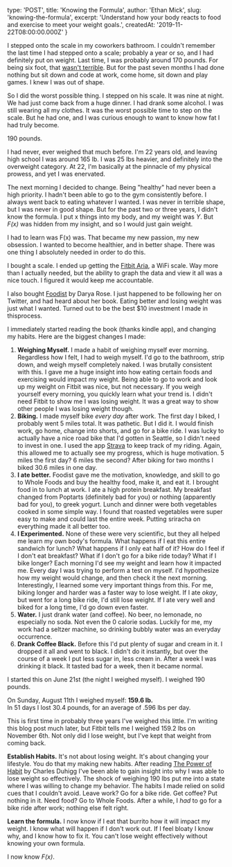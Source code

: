 
  type: 'POST',
  title: 'Knowing the Formula',
  author: 'Ethan Mick',
  slug: 'knowing-the-formula',
  excerpt: 'Understand how your body reacts to food and exercise to meet your weight goals.',
  createdAt: '2019-11-22T08:00:00.000Z'
}


I stepped onto the scale in my coworkers bathroom. I couldn't remember the
last time I had stepped onto a scale; probably a year or so, and I had
definitely put on weight. Last time, I was probably around 170 pounds. For
being six foot, that [wasn't terrible](http://www.nhlbi.nih.gov/guidelines/obesity/BMI/bmicalc.htm). But for the past seven months I had
done nothing but sit down and code at work, come home, sit down and play
games. I knew I was out of shape.

So I did the worst possible thing. I stepped on his scale. It was nine at night. We had just come back from a
huge dinner. I had drank some alcohol. I was still wearing all my clothes. It
was the worst possible time to step on the scale. But he had one, and I was
curious enough to want to know how fat I had truly become.

190 pounds.

I had never, ever weighed that much before. I'm 22 years old, and leaving
high school I was around 165 lb. I was 25 lbs heavier, and definitely into
the overweight category. At 22, I'm basically at the pinnacle of my physical
prowess, and yet I was enervated.

The next morning I decided to change. Being "healthy" had never been a high
priority. I hadn't been able to go to the gym consistently before. I always
went back to eating whatever I wanted. I was never in terrible shape, but I
was never in good shape. But for the past two or three years, I didn't know
the formula. I put x things into my body, and my weight was _Y_. But _F(x)_ was
hidden from my insight, and so I would just gain weight.

I had to learn was F(x) was. That became my new passion, my new obsession. I
wanted to become healthier, and in better shape. There was one thing I
absolutely needed in order to do this.

I bought a scale. I ended up getting the [Fitbit Aria](http://www.fitbit.com/aria), a WiFi scale. Way
more than I actually needed, but the ability to graph the data and view it all
was a nice touch. I figured it would keep me accountable.

I also bought [Foodist](https://www.summertomato.com/foodist) by Darya Rose. 
I just happened to be following her on Twitter, and had heard about her book.
Eating better and losing weight was just what I wanted. Turned out to be the
best $10 investment I made in thisprocess.

I immediately started reading the book (thanks kindle app), and changing my
habits. Here are the biggest changes I made:

1. **Weighing Myself.** I made a habit of weighing myself ever morning. Regardless how I felt, I had
 to weigh myself. I'd go to the bathroom, strip down, and weigh myself
 completely naked. I was brutally consistent with this. I gave me a huge
 insight into how eating certain foods and exercising would impact my weight.
 Being able to go to work and look up my weight on Fitbit was nice, but not
 necessary. If you weigh yourself every morning, you quickly learn what your
 trend is. I didn't need Fitbit to show me I was losing weight. It was a
 great way to show other people I was losing weight though.
2. **Biking.** I made myself bike _every day_ after work. The first day I biked, I probably
went 5 miles total. It was pathetic. But I did it. I would finish work, go
home, change into shorts, and go for a bike ride. I was lucky to actually
have a nice road bike that I'd gotten in Seattle, so I didn't need to invest
in one. I used the app [Strava](https://itunes.apple.com/us/app/strava-cycling-gps-biking/id426826309?mt=8) to keep track of my riding. Again, this allowed
me to actually see my progress, which is huge motivation. 5 miles the first
day? 6 miles the second? After biking for two months I biked 30.6 miles in
one day.
3. **I ate better.** Foodist gave me the motivation, knowledge, and skill to go to
Whole Foods and buy the healthy food, make it, and eat it. I brought food in
to lunch at work. I ate a high protein breakfast. My breakfast changed from
Poptarts (definitely bad for you) or nothing (apparently bad for you), to
greek yogurt. Lunch and dinner were both vegetables cooked in some simple
way. I found that roasted vegetables were super easy to make and could last
the entire week. Putting sriracha on everything made it all better too.
4. **I Experimented.** None of these were very scientific, but they all helped me learn my own body's
formula. What happens if I eat this entire sandwich for lunch? What happens
if I only eat half of it? How do I feel if I don't eat breakfast? What if I
don't go for a bike ride today? What if I bike longer? Each morning I'd see
my weight and learn how it impacted me. Every day I was trying to perform a
test on myself. I'd hypothesize how my weight would change, and then check it
the next morning. Interestingly, I learned some very important things from
this. For me, biking longer and harder was a faster way to lose weight. If I
ate _okay_, but went for a long bike ride, I'd still lose weight. If I ate very
well and biked for a long time, I'd go down even faster.
5. **Water.** I just drank water (and coffee). No beer, no lemonade, no especially no
soda. Not even the 0 calorie sodas. Luckily for me, my work had a seltzer
machine, so drinking bubbly water was an everyday occurrence.
6. **Drank Coffee Black.** Before this I'd put plenty of sugar and cream in it. I dropped it all and went
to black. I didn't do it instantly, but over the course of a week I put less
sugar in, less cream in. After a week I was drinking it black. It tasted bad
for a week, then it became normal.

I started this on June 21st (the night I weighed myself). I weighed 190 pounds.

On Sunday, August 11th I weighed myself: **159.6 lb.**   
In 51 days I lost 30.4 pounds, for an average of .596 lbs per day.

This is first time in probably three years I've weighed this little. I'm
writing this blog post much later, but Fitbit tells me I weighed 159.2 lbs on
November 6th. Not only did I lose weight, but I've kept that weight from
coming back.

**Establish Habits.** It's not about losing weight. It's about changing your lifestyle. You do that
my making new habits. After reading [The Power of Habit](http://www.amazon.com/The-Power-Habit-What-Business-ebook/dp/B0055PGUYU) by Charles Duhigg I've
been able to gain insight into why I was able to lose weight so effectively.
The shock of weighing 190 lbs put me into a state where I was willing to
change my behavior. The habits I made relied on solid cues that I couldn't
avoid. Leave work? Go for a bike ride. Get coffee? Put nothing in it. Need
food? Go to Whole Foods. After a while, I _had_ to go for a bike ride after
work; nothing else felt right.

**Learn the formula.** I now know if I eat that burrito how it will impact my
weight. I know what will happen if I don't work out. If I feel bloaty I know why,
and I know how to fix it. You can't lose weight effectively without knowing
your own formula.

I now know _F(x)_.